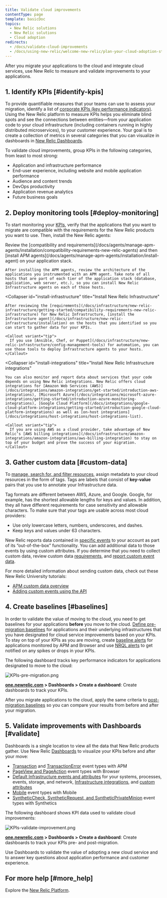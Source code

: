 ```yaml
---
title: Validate cloud improvements
contentType: page
template: basicDoc
topics:
  - New Relic solutions
  - New Relic solutions
  - Cloud adoption
redirects:
  - /docs/validate-cloud-improvements
  - /docs/using-new-relic/welcome-new-relic/plan-your-cloud-adoption-strategy/validate-cloud-improvements
---
```


After you migrate your applications to the cloud and integrate cloud services, use New Relic to measure and validate improvements to your applications.

## 1. Identify KPIs [#identify-kpis]

To provide quantifiable measures that your teams can use to assess your migration, identify a list of [corporate KPIs (key performance indicators)](/docs/optimize-customer-experience#identify-metrics). Using the New Relic platform to measure KPIs helps you eliminate blind spots and see the connections between entities—from your application code to your cloud infrastructure (including containers running in highly distributed microservices), to your customer experience. Your goal is to create a collection of metrics in several categories that you can visualize in dashboards in [New Relic Dashboards](/docs/query-your-data/explore-query-data/dashboards/introduction-new-relic-one-dashboards).

To validate cloud improvements, group KPIs in the following categories, from least to most strong:

* Application and infrastructure performance
* End-user experience, including website and mobile application performance
* Audience and content trends
* DevOps productivity
* Application revenue analytics
* Future business goals

## 2. Deploy monitoring tools [#deploy-monitoring]

To start monitoring your [KPIs](#identify-kpis), verify that the applications that you want to migrate are compatible with the requirements for the New Relic products you want to use. Then, install the New Relic agents:

<CollapserGroup>
  <Collapser
    id="install-apm"
    title="Install New Relic APM"
  >
    Review the [compatibility and requirements](/docs/agents/manage-apm-agents/installation/compatibility-requirements-new-relic-agents) and then [install APM agents](/docs/agents/manage-apm-agents/installation/install-agent) on your application stack.

    After installing the APM agents, review the architecture of the applications you instrumented with an APM agent. Take note of all hosts that are part of each tier of the application stack (database, application, web server, etc.), so you can install New Relic Infrastructure agents on each of those hosts.
  </Collapser>

  <Collapser
    id="install-infrastructure"
    title="Install New Relic Infrastructure"
  >
    After reviewing the [requirements](/docs/infrastructure/new-relic-infrastructure/getting-started/compatibility-requirements-new-relic-infrastructure) for New Relic Infrastructure, [install the Infrastructure agent](/docs/infrastructure/new-relic-infrastructure/installation) on the hosts that you identified so you can start to gather data for your KPIs.

    <Callout variant="tip">
      If you use [Ansible, Chef, or Puppet](/docs/infrastructure/new-relic-infrastructure/config-management-tools) for automation, you can use those tools to deploy Infrastructure agents to your hosts.
    </Callout>
  </Collapser>

  <Collapser
    id="install-integrations"
    title="Install New Relic Infrastructure integrations"
  >
    You can also monitor and report data about services that your code depends on using New Relic integrations. New Relic offers cloud integrations for [Amazon Web Services (AWS)](/docs/integrations/amazon-integrations/get-started/introduction-aws-integrations), [Microsoft Azure](/docs/integrations/microsoft-azure-integrations/getting-started/introduction-azure-monitoring-integrations), [Google Cloud Platform](/docs/integrations/google-cloud-platform-integrations/getting-started/introduction-google-cloud-platform-integrations) as well as [on-host integrations](/docs/integrations/host-integrations/host-integrations-list).

    <Callout variant="tip">
      If you are using AWS as a cloud provider, take advantage of New Relic’s [AWS billing integrations](/docs/infrastructure/amazon-integrations/amazon-integrations/aws-billing-integration) to stay on top of your budget and prove the success of your migration.
    </Callout>
  </Collapser>
</CollapserGroup>

## 3. Gather custom data [#custom-data]

To [manage, search for, and filter resources](/docs/infrastructure/new-relic-infrastructure/configuration/configure-infrastructure-agent#attributes), assign metadata to your cloud resources in the form of tags. Tags are labels that consist of **key-value** pairs that you use to annotate your Infrastructure data.

Tag formats are different between AWS, Azure, and Google. Google, for example, has the shortest allowable lengths for keys and values. In addition, they all have different requirements for case sensitivity and allowable characters. To make sure that your tags are usable across most cloud providers:

* Use only lowercase letters, numbers, underscores, and dashes.
* Keep keys and values under 63 characters.

New Relic reports data contained in [specific events](/docs/insights/insights-data-sources/default-data) to your account as part of its “out-of-the-box” functionality. You can add additional data to those events by using custom attributes. If you determine that you need to collect custom data, review custom data [requirements](/docs/insights/insights-data-sources/custom-data/insights-custom-data-requirements-limits), and [report custom event data](/docs/insights/insights-data-sources/custom-data/report-custom-event-data).

For more detailed information about sending custom data, check out these New Relic University tutorials:

* [APM custom data overview](https://learn.newrelic.com/custom-data-with-apm)
* [Adding custom events using the API](https://learn.newrelic.com/custom-data-with-insights)

## 4. Create baselines [#baselines]

In order to validate the value of moving to the cloud, you need to get baselines for your applications **before** you move to the cloud. [Define pre-migration baselines](/docs/create-application-baselines) for applications and their underlying infrastructures that you have designated for cloud service improvements based on your KPIs. To stay on top of your KPIs as you are moving, create [baseline alerts](/docs/alerts/new-relic-alerts/defining-conditions/create-baseline-alert-conditions) for applications monitored by APM and Browser and use [NRQL alerts](/docs/alerts/new-relic-alerts/defining-conditions/create-alert-conditions-nrql-queries) to get notified on any spikes or drops in your KPIs.

The following dashboard tracks key performance indicators for applications designated to move to the cloud:

![KPIs-pre-migration.png](./images/KPIs-pre-migration_0.png "KPIs-pre-migration.png")

**[one.newrelic.com](https://one.newrelic.com "Link opens in a new window.") > Dashboards > Create a dashboard**: Create dashboards to track your KPIs.

After you migrate applications to the cloud, apply the same criteria to [post-migration baselines](/docs/perform-migration-acceptance-testing) so you can compare your results from before and after your migration.

## 5. Validate improvements with Dashboards [#validate]

Dashboards is a single location to view all the data that New Relic products gather. Use New Relic [Dashboards](/docs/dashboards) to visualize your KPIs before and after your move:

* [Transaction](/docs/insights/new-relic-insights/decorating-events/apm-default-attributes-insights) and [TransactionError](/docs/insights/new-relic-insights/decorating-events/error-event-default-attributes-insights) event types with APM
* [PageView and PageAction](/docs/insights/new-relic-insights/decorating-events/browser-default-attributes-insights) event types with Browser
* [Default Infrastructure events and attributes](/docs/infrastructure/new-relic-infrastructure/data-instrumentation/default-infrastructure-attributes-events) for your systems, processes, events, storage, and network, [Infrastructure integrations](/docs/infrastructure/integrations-getting-started/getting-started/introduction-infrastructure-integrations), and [custom attributes](/docs/agents/manage-apm-agents/agent-data/collect-custom-attributes)
* [Mobile](/docs/insights/new-relic-insights/decorating-events/mobile-default-attributes-insights) event types with Mobile
* [SyntheticCheck, SyntheticRequest, and SyntheticPrivateMinion](/docs/insights/new-relic-insights/decorating-events/synthetics-default-attributes-insights) event types with Synthetics

The following dashboard shows KPI data used to validate cloud improvements:

![KPIs-validate-improvement.png](./images/KPIs-validate-improvement_0.png "KPIs-validate-improvement.png")

**[one.newrelic.com](https://one.newrelic.com "Link opens in a new window.") > Dashboards > Create a dashboard**: Create dashboards to track your KPIs pre- and post-migration.

Use Dashboards to validate the value of adopting a new cloud service and to answer key questions about application performance and customer experience.

## For more help [#more_help]

Explore the [New Relic Platform](https://newrelic.com/products).
